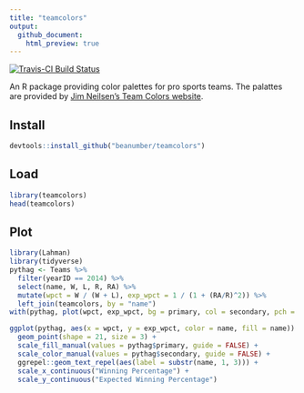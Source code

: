```yaml
---
title: "teamcolors"
output:
  github_document:
    html_preview: true
---
```


[![Travis-CI Build Status](https://travis-ci.org/beanumber/teamcolors.svg?branch=master)](https://travis-ci.org/beanumber/teamcolors)

An R package providing color palettes for pro sports teams. The palattes are provided by [Jim Neilsen's Team Colors website](http://jim-nielsen.com/teamcolors/). 

## Install

```r
devtools::install_github("beanumber/teamcolors")
```

## Load

```r
library(teamcolors)
head(teamcolors)
```

## Plot

```r
library(Lahman)
library(tidyverse)
pythag <- Teams %>%
  filter(yearID == 2014) %>%
  select(name, W, L, R, RA) %>%
  mutate(wpct = W / (W + L), exp_wpct = 1 / (1 + (RA/R)^2)) %>%
  left_join(teamcolors, by = "name")
with(pythag, plot(wpct, exp_wpct, bg = primary, col = secondary, pch = 21, cex = 3))
```

```r
ggplot(pythag, aes(x = wpct, y = exp_wpct, color = name, fill = name)) + 
  geom_point(shape = 21, size = 3) + 
  scale_fill_manual(values = pythag$primary, guide = FALSE) + 
  scale_color_manual(values = pythag$secondary, guide = FALSE) + 
  ggrepel::geom_text_repel(aes(label = substr(name, 1, 3))) + 
  scale_x_continuous("Winning Percentage") + 
  scale_y_continuous("Expected Winning Percentage")
```
